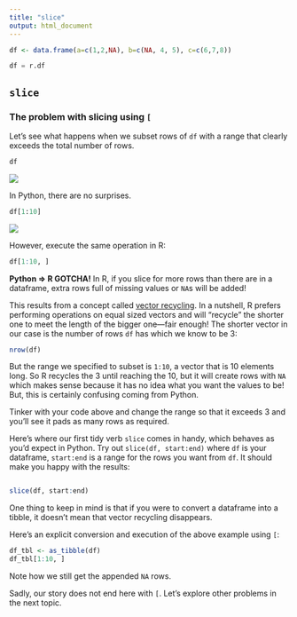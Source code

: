 ```yaml
---
title: "slice"
output: html_document
---
```


```r
df <- data.frame(a=c(1,2,NA), b=c(NA, 4, 5), c=c(6,7,8))
```

```python
df = r.df
```

## `slice`

### The problem with slicing using `[`

Let's see what happens when we subset rows of `df` with a range that clearly exceeds the total number of rows. 

```r
df
```

<img src="../images/python_logo.png" class="language-icon">

In Python, there are no surprises.

```python
df[1:10]
```

<img src="../images/r_logo.png" class="language-icon">

However, execute the same operation in R:

```r
df[1:10, ]
```

**Python ⇒ R GOTCHA!** In R, if you slice for more rows than there are in a dataframe, extra rows full of missing values or `NA`s will be added!

This results from a concept called [vector recycling](https://r4ds.had.co.nz/vectors.html#scalars-and-recycling-rules). In a nutshell, R prefers performing operations on equal sized vectors and will "recycle" the shorter one to meet the length of the bigger one---fair enough! The shorter vector in our case is the number of rows `df` has which we know to be 3:

```r
nrow(df)
```

But the range we specified to subset is `1:10`, a vector that is 10 elements long. So R recycles the 3 until reaching the 10, but it will create rows with `NA` which makes sense because it has no idea what you want the values to be! But, this is certainly confusing coming from Python.

Tinker with your code above and change the range so that it exceeds 3 and you'll see it pads as many rows as required.

Here's where our first tidy verb `slice` comes in handy, which behaves as you'd expect in Python. Try out `slice(df, start:end)` where `df` is your dataframe, `start:end` is a range for the rows you want from `df`. It should make you happy with the results:
```r

```

```r
slice(df, start:end)
```

One thing to keep in mind is that if you were to convert a dataframe into a tibble, it doesn't mean that vector recycling disappears. 

Here's an explicit conversion and execution of the above example using `[`:

```r
df_tbl <- as_tibble(df)
df_tbl[1:10, ]

```

Note how we still get the appended `NA` rows.

Sadly, our story does not end here with `[`. Let's explore other problems in the next topic.